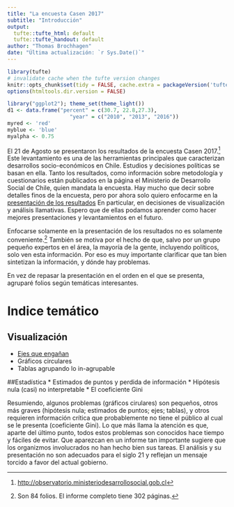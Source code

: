 ```yaml
---
title: "La encuesta Casen 2017"
subtitle: "Introducción"
output:
  tufte::tufte_html: default
  tufte::tufte_handout: default
author: "Thomas Brochhagen"
date: "Última actualización: `r Sys.Date()`" 
---
```

```r
library(tufte)
# invalidate cache when the tufte version changes
knitr::opts_chunk$set(tidy = FALSE, cache.extra = packageVersion('tufte'))
options(htmltools.dir.version = FALSE)
```

```r
library("ggplot2"); theme_set(theme_light())
d1 <- data.frame("percent" = c(30.7, 22.8,27.3),
                    "year" = c("2010", "2013", "2016"))
myred <- 'red'
myblue <- 'blue'
myalpha <- 0.75
```

El 21 de Agosto se presentaron los resultados de la encuesta Casen 2017.^[[http://observatorio.ministeriodesarrollosocial.gob.cl](http://observatorio.ministeriodesarrollosocial.gob.cl)] Este levantamiento es una de las herramientas principales que caracterizan desarrollos socio-económicos en Chile. Estudios y decisiones políticas se basan en ella. Tanto los resultados, como información sobre metodología y cuestionarios están publicados en la página el Ministerio de Desarrollo Social de Chile, quien mandata la encuesta. Hay mucho que decir sobre detalles finos de la encuesta, pero por ahora solo quiero enfocarme en la [presentación de los resultados](http://observatorio.ministeriodesarrollosocial.gob.cl/casen-multidimensional/casen/docs/Presentacion_Sintesis_de_Resultados_Casen_2017.pdf) En particular, en decisiones de visualización y análisis llamativas. Espero que de ellas podamos aprender como hacer mejores presentaciones y levantamientos en el futuro. 

Enfocarse solamente en la presentación de los resultados no es solamente conveniente.^[Son 84 folios. El informe completo tiene 302 páginas.] También se motiva por el hecho de que, salvo por un grupo pequeño expertos en el área, la mayoría de la gente, incluyendo políticos, solo ven esta información. Por eso es muy importante clarificar que tan bien sintetizan la información, y dónde hay problemas.

En vez de repasar la presentación en el orden en el que se presenta, agruparé folios según temáticas interesantes. 

# Indice temático
## Visualización 
* [Ejes que engañan](./casen2017/01ejes.html)
* Gráficos circulares
* Tablas agrupando lo in-agrupable

##Estadística
* Estimados de puntos y perdida de información
* Hipótesis nula (casi) no interpretable
* El coeficiente Gini

Resumiendo, algunos problemas (gráficos cirulares) son pequeños, otros más graves (hipótesis nula; estimados de puntos; ejes; tablas), y otros requieren información crítica que probablemente no tiene el público al cual se le presenta (coeficiente Gini). Lo que más llama la atención es que, aparte del último punto, todos estos problemas son conocidos hace tiempo y fáciles de evitar. Que aparezcan en un informe tan importante sugiere que los organizmos involucrados no han hecho bien sus tareas. El análisis y su presentación no son adecuados para el siglo 21 y reflejan un mensaje torcido a favor del actual gobierno. 